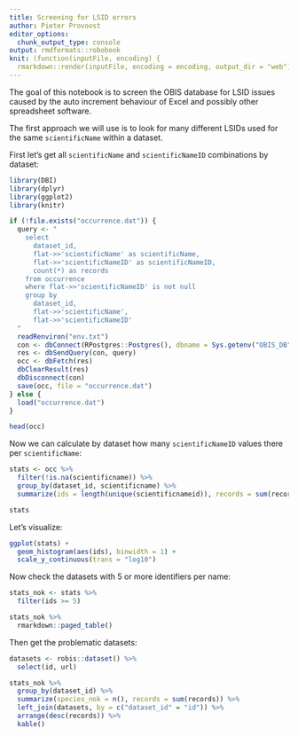 ```yaml
---
title: Screening for LSID errors
author: Pieter Provoost
editor_options: 
  chunk_output_type: console
output: rmdformats::robobook
knit: (function(inputFile, encoding) {
  rmarkdown::render(inputFile, encoding = encoding, output_dir = "web") })    
---
```


The goal of this notebook is to screen the OBIS database for LSID issues caused by the auto increment behaviour of Excel and possibly other spreadsheet software.

The first approach we will use is to look for many different LSIDs used for the same `scientificName` within a dataset.

First let's get all `scientificName` and `scientificNameID` combinations by dataset:

```r
library(DBI)
library(dplyr)
library(ggplot2)
library(knitr)

if (!file.exists("occurrence.dat")) {
  query <- "
    select
      dataset_id,
      flat->>'scientificName' as scientificName,
      flat->>'scientificNameID' as scientificNameID,
      count(*) as records
    from occurrence
    where flat->>'scientificNameID' is not null
    group by
      dataset_id,
      flat->>'scientificName',
      flat->>'scientificNameID'
  "
  readRenviron("env.txt")
  con <- dbConnect(RPostgres::Postgres(), dbname = Sys.getenv("OBIS_DB"), host = Sys.getenv("OBIS_HOST"), port = Sys.getenv("OBIS_PORT"), user = Sys.getenv("OBIS_USER"), password = Sys.getenv("OBIS_PASSWORD"), bigint = "integer")
  res <- dbSendQuery(con, query)
  occ <- dbFetch(res)
  dbClearResult(res)
  dbDisconnect(con)
  save(occ, file = "occurrence.dat")
} else {
  load("occurrence.dat")
}

head(occ)
```

Now we can calculate by dataset how many `scientificNameID` values there per `scientificName`:

```r
stats <- occ %>%
  filter(!is.na(scientificname)) %>%
  group_by(dataset_id, scientificname) %>%
  summarize(ids = length(unique(scientificnameid)), records = sum(records))

stats
```

Let's visualize:

```r
ggplot(stats) +
  geom_histogram(aes(ids), binwidth = 1) +
  scale_y_continuous(trans = "log10")
```

Now check the datasets with 5 or more identifiers per name:

```r
stats_nok <- stats %>%
  filter(ids >= 5)

stats_nok %>%
  rmarkdown::paged_table()
```

Then get the problematic datasets:

```r
datasets <- robis::dataset() %>%
  select(id, url)

stats_nok %>%
  group_by(dataset_id) %>%
  summarize(species_nok = n(), records = sum(records)) %>%
  left_join(datasets, by = c("dataset_id" = "id")) %>%
  arrange(desc(records)) %>%
  kable()
```